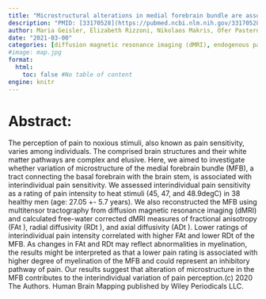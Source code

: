 ```yaml
---
title: "Microstructural alterations in medial forebrain bundle are associated with interindividual pain sensitivity"
description: "PMID: [33170528](https://pubmed.ncbi.nlm.nih.gov/33170528/){target='_blank'}    DOI: [10.1002/hbm.25281](https://doi.org/10.1002/hbm.25281){target='_blank'}"
author: Maria Geisler, Elizabeth Rizzoni, Nikolaos Makris, Ofer Pasternak, Yogesh Rathi, Sylvain Bouix, Marco Herbsleb, Karl-Jurgen Bar, Thomas Weiss, Zora Kikinis
date: "2021-03-00"
categories: [diffusion magnetic resonance imaging (dMRI), endogenous pain modulation, fractional anisotropy (FA)]
#image: map.jpg
format:
  html:
    toc: false #No table of content
engine: knitr
---
```


# Abstract:

The perception of pain to noxious stimuli, also known as pain sensitivity, varies among individuals. The comprised brain structures and their white matter pathways are complex and elusive. Here, we aimed to investigate whether variation of microstructure of the medial forebrain bundle (MFB), a tract connecting the basal forebrain with the brain stem, is associated with interindividual pain sensitivity. We assessed interindividual pain sensitivity as a rating of pain intensity to heat stimuli (45, 47, and 48.9degC) in 38 healthy men (age: 27.05 +- 5.7 years). We also reconstructed the MFB using multitensor tractography from diffusion magnetic resonance imaging (dMRI) and calculated free-water corrected dMRI measures of fractional anisotropy (FAt ), radial diffusivity (RDt ), and axial diffusivity (ADt ). Lower ratings of interindividual pain intensity correlated with higher FAt and lower RDt of the MFB. As changes in FAt and RDt may reflect abnormalities in myelination, the results might be interpreted as that a lower pain rating is associated with higher degree of myelination of the MFB and could represent an inhibitory pathway of pain. Our results suggest that alteration of microstructure in the MFB contributes to the interindividual variation of pain perception.(c) 2020 The Authors. Human Brain Mapping published by Wiley Periodicals LLC.
        